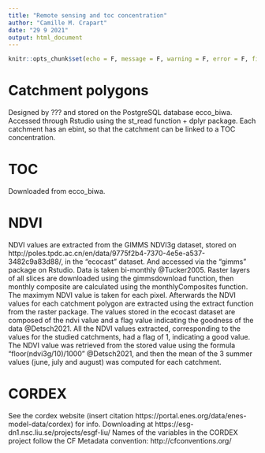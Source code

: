 ```yaml
---
title: "Remote sensing and toc concentration"
author: "Camille M. Crapart"
date: "29 9 2021"
output: html_document
---
```


```r
knitr::opts_chunk$set(echo = F, message = F, warning = F, error = F, fig.align = "center")
```


# Catchment polygons

Designed by ??? and stored on the PostgreSQL database ecco_biwa. Accessed through Rstudio using the st_read function + dplyr package. 
Each catchment has an ebint, so that the catchment can be linked to a TOC concentration. 

# TOC

Downloaded from ecco_biwa. 


# NDVI

NDVI values are extracted from the GIMMS NDVI3g dataset, stored on http://poles.tpdc.ac.cn/en/data/9775f2b4-7370-4e5e-a537-3482c9a83d88/, in the "ecocast" dataset. 
And accessed via the "gimms" package on Rstudio. 
Data is taken bi-monthly @Tucker2005. Raster layers of all slices are downloaded using the gimmsdownload function, then monthly composite are calculated using the monthlyComposites function. The maximym NDVI value is taken for each pixel. 
Afterwards the NDVI values for each catchment polygon are extracted using the extract function from the raster package. The values stored in the ecocast dataset are composed of the ndvi value and a flag value indicating the goodness of the data @Detsch2021. All the NDVI values extracted, corresponding to the values for the studied catchments, had a flag of 1, indicating a good value. The NDVI value was retrieved from the stored value using the formula "floor(ndvi3g/10)/1000" @Detsch2021, and then the mean of the 3 summer values (june, july and august) was computed for each catchment. 


# CORDEX
See the cordex website (insert citation https://portal.enes.org/data/enes-model-data/cordex) for info. Downloading at https://esg-dn1.nsc.liu.se/projects/esgf-liu/ 
Names of the variables in the CORDEX project follow the CF Metadata convention: http://cfconventions.org/
